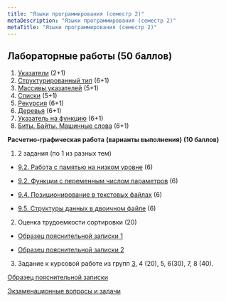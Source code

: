 ```yaml
---
title: "Языки программирования (семестр 2)"
metaDescription: "Языки программирования (семестр 2)"
metaTitle: "Языки программирования (семестр 2)"
---
```


## Лабораторные работы (50 баллов)

1. [Указатели](/book/5/5.2#лабораторный-практикум) (2+1)
2. [Структурированный тип](/book/5/5.4#лабораторный-практикум) (6+1)
3. [Массивы указателей](/book/6/6.2#лабораторный-практикум) (5+1)
4. [Списки](/book/6/6.3#лабораторный-практикум) (5+1)
5. [Рекурсия](/book/7/7.4#лабораторный-практикум) (6+1)
6. [Деревья](/book/8/8.5#лабораторный-практикум) (6+1)
7. [Указатель на функцию](/book/9/9.3#лабораторный-практикум) (6+1)
8. [Биты. Байты. Машинные слова](/book/9/9.1#лабораторный-практикум) (6+1)

**Расчетно-графическая работа**
**(варианты выполнения)**
**(10 баллов)**

1. 2 задания (по 1 из разных тем)

- [9.2. Работа с памятью на низком уровне](/book/9/9.2#упаковка-переменных-различного-типа-в-заданном-формате) (6)

- [9.2. Функции с переменным числом параметров](/book/9/9.2#функция-с-переменным-числом-параметров) (6)

- [9.4. Позиционирование в текстовых файлах](/book/9/9.4#лабораторный-практикум) (6)

- [9.5. Структуры данных в двоичном файле](/book/9/9.5#лабораторный-практикум) (6)

2. Оценка трудоемкости сортировки (20)

- [Образец пояснительной записки 1](http://ermak.cs.nstu.ru/cprog/tutor/RGR2-example1.pdf)

- [Образец пояснительной записки 2](http://ermak.cs.nstu.ru/cprog/tutor/RGR2-example2.pdf)

3. Задание к курсовой работе из групп [3](http://ermak.cs.nstu.ru/cprog/tutor/kr-variants.htm), 4 (20), 5, 6(30), 7, 8 (40).

[Образец пояснительной записки](http://ermak.cs.nstu.ru/cprog/tutor/kr2-example1.pdf)

[Экзаменационные вопросы и задачи](/tasks/exams/exam-2)
